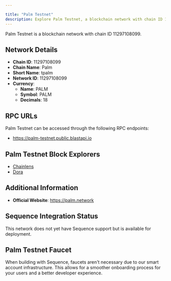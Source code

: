 ```yaml
---

title: "Palm Testnet"
description: Explore Palm Testnet, a blockchain network with chain ID 11297108099. Learn about its native currency, PALM, and how to interact with the network.
---
```




Palm Testnet is a blockchain network with chain ID 11297108099.

## Network Details

- **Chain ID**: 11297108099
- **Chain Name**: Palm
- **Short Name**: tpalm
- **Network ID**: 11297108099
- **Currency**: 
  - **Name**: PALM
  - **Symbol**: PALM
  - **Decimals**: 18

## RPC URLs

Palm Testnet can be accessed through the following RPC endpoints:

- https://palm-testnet.public.blastapi.io

## Palm Testnet Block Explorers

- [Chainlens](https://testnet.palm.chainlens.com)
- [Dora](https://www.ondora.xyz/network/palm-testnet)

## Additional Information

- **Official Website**: https://palm.network

## Sequence Integration Status

This network does not yet have Sequence support but is available for deployment.

## Palm Testnet Faucet

When building with Sequence, faucets aren't necessary due to our smart account infrastructure. This allows for a smoother onboarding process for your users and a better developer experience.
